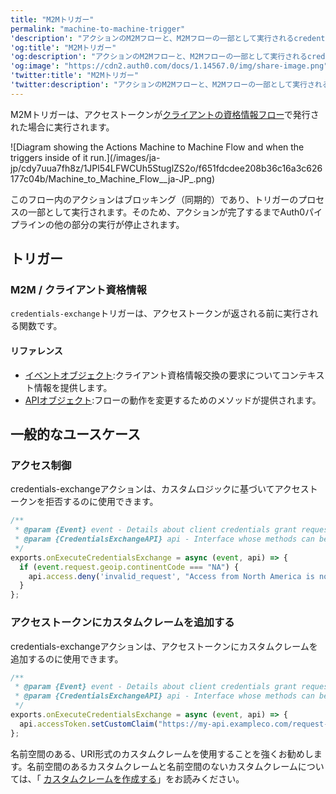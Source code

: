 ---
title: "M2Mトリガー"
permalink: "machine-to-machine-trigger"
'description': "アクションのM2Mフローと、M2Mフローの一部として実行されるcredentials-exchangeアクショントリガーについて説明します。"
'og:title': "M2Mトリガー"
'og:description': "アクションのM2Mフローと、M2Mフローの一部として実行されるcredentials-exchangeアクショントリガーについて説明します。"
'og:image': "https://cdn2.auth0.com/docs/1.14567.0/img/share-image.png"
'twitter:title': "M2Mトリガー"
'twitter:description': "アクションのM2Mフローと、M2Mフローの一部として実行されるcredentials-exchangeアクショントリガーについて説明します。"
---

M2Mトリガーは、アクセストークンが[クライアントの資格情報フロー](/ja-jp/get-started/authentication-and-authorization-flow/client-credentials-flow)で発行された場合に実行されます。

<Frame>![Diagram showing the Actions Machine to Machine Flow and when the triggers inside of it run.](/images/ja-jp/cdy7uua7fh8z/1JPl54LFWCUh5StuglZS2o/f651fdcdee208b36c16a3c626177c04b/Machine_to_Machine_Flow__ja-JP_.png)</Frame>

このフロー内のアクションはブロッキング（同期的）であり、トリガーのプロセスの一部として実行されます。そのため、アクションが完了するまでAuth0パイプラインの他の部分の実行が停止されます。

## トリガー

### M2M / クライアント資格情報

`credentials-exchange`トリガーは、アクセストークンが返される前に実行される関数です。

#### リファレンス

* [イベントオブジェクト](/ja-jp/customize/actions/explore-triggers/machine-to-machine-trigger/credentials-exchange-event-object):クライアント資格情報交換の要求についてコンテキスト情報を提供します。
* [APIオブジェクト](/ja-jp/customize/actions/explore-triggers/machine-to-machine-trigger/credentials-exchange-api-object):フローの動作を変更するためのメソッドが提供されます。

## 一般的なユースケース

### アクセス制御

credentials-exchangeアクションは、カスタムロジックに基づいてアクセストークンを拒否するのに使用できます。

```javascript lines
/**
 * @param {Event} event - Details about client credentials grant request.
 * @param {CredentialsExchangeAPI} api - Interface whose methods can be used to change the behavior of client credentials grant.
 */
exports.onExecuteCredentialsExchange = async (event, api) => {
  if (event.request.geoip.continentCode === "NA") {
    api.access.deny('invalid_request', "Access from North America is not allowed.");
  }
};
```

### アクセストークンにカスタムクレームを追加する

credentials-exchangeアクションは、アクセストークンにカスタムクレームを追加するのに使用できます。

```javascript lines
/**
 * @param {Event} event - Details about client credentials grant request.
 * @param {CredentialsExchangeAPI} api - Interface whose methods can be used to change the behavior of client credentials grant.
 */
exports.onExecuteCredentialsExchange = async (event, api) => {
  api.accessToken.setCustomClaim("https://my-api.exampleco.com/request-ip", event.request.ip);  
};
```

<Callout icon="file-lines" color="#0EA5E9" iconType="regular">

名前空間のある、URI形式のカスタムクレームを使用することを強くお勧めします。名前空間のあるカスタムクレームと名前空間のないカスタムクレームについては、「 [カスタムクレームを作成する](/ja-jp/secure/tokens/json-web-tokens/create-custom-claims)」をお読みください。

</Callout>

